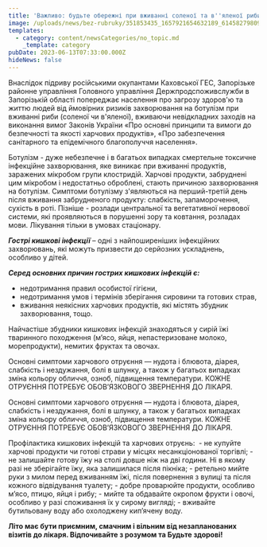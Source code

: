```yaml
---
title: 'Важливо: будьте обережні при вживанні соленої та в''яленої риби'
image: /uploads/news/bez-rubruky/351853435_1657921654632189_6145827980924993405_n.jpg
templates:
  - category: content/newsCategories/no_topic.md
    _template: category
pubDate: 2023-06-13T07:33:00.000Z
hideNews: false
---
```


Внаслідок підриву російськими окупантами Каховської ГЕС, Запорізьке районне управління Головного управління Держпродспоживслужби в Запорізькій області попереджає населення про загрозу здоров'ю та життю людей від ймовірних ризиків захворювання на ботулізм при вживанні риби (соленої чи в'яленої), вживаючи невідкладних заходів на виконання вимог Законів України «Про основні принципи та вимоги до безпечності та якості харчових продуктів», «Про забезпечення санітарного та епідемічного благополуччя населення».


Ботулізм - дуже небезпечне і в багатьох випадках смертельне токсичне інфекційне захворювання, яке виникає при вживанні продуктів, заражених мікробом групи клостридій. Харчові продукти, забруднені цим мікробом і недостатньо оброблені, стають причиною захворювання на ботулізм. Симптоми ботулізму з'являються на перший-третій день після вживання забрудненого продукту: слабкість, запаморочення, сухість в роті. Пізніше - розлади центральної та вегетативної нервової системи, які проявляються в порушенні зору та ковтання, розладах мови. Лікування тільки в умовах стаціонару.

***Гострі кишкові інфекції*** – одні з найпоширеніших інфекційних захворювань, які можуть призвести до серйозних ускладнень, особливо у дітей.

***Серед основних причин гострих кишкових інфекцій є:***

* недотримання правил особистої гігієни,
* недотримання умов і термінів зберігання сировини та готових страв,
* вживання неякісних харчових продуктів, які містять збудник захворювання, тощо.

Найчастіше збудники кишкових інфекцій знаходяться у сирій їжі тваринного походження (м’ясо, яйця, непастеризоване молоко, морепродукти), немитих фруктах та овочах.

Основні симптоми харчового отруєння — нудота і блювота, діарея, слабкість і нездужання, болі в шлунку, а також у багатьох випадках зміна кольору обличчя, озноб, підвищення температури. КОЖНЕ ОТРУЄННЯ ПОТРЕБУЄ ОБОВ’ЯЗКОВОГО ЗВЕРНЕННЯ ДО ЛІКАРЯ.

Основні симптоми харчового отруєння — нудота і блювота, діарея, слабкість і нездужання, болі в шлунку, а також у багатьох випадках зміна кольору обличчя, озноб, підвищення температури. КОЖНЕ ОТРУЄННЯ ПОТРЕБУЄ ОБОВ’ЯЗКОВОГО ЗВЕРНЕННЯ ДО ЛІКАРЯ.

Профілактика кишкових інфекцій та харчових отруєнь: 
\- не купуйте харчові продукти чи готові страви у місцях несанкціонованої торгівлі;
\- не залишайте готову їжу на столі довше ніж на дві години. Ні в якому разі не зберігайте їжу, яка залишилася після пікніка;
\- ретельно мийте руки з милом перед вживанням їжі, після повернення з вулиці та після кожного відвідування туалету;
\- добре проварюйте продукти, особливо м’ясо, птицю, яйця і рибу;
\- мийте та обдавайте окропом фрукти і овочі, особливо у разі споживання їх у сирому вигляді;
\- вживайте бутильовану воду або охолоджену кип’ячену воду.

**Літо має бути приємним, смачним і вільним від незапланованих візитів до лікаря. Відпочивайте з розумом та Будьте здорові!**
